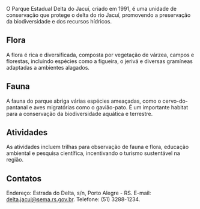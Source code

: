 O Parque Estadual Delta do Jacuí, criado em 1991, é uma unidade de conservação que protege o delta do rio Jacuí, promovendo a preservação da biodiversidade e dos recursos hídricos.

## Flora

A flora é rica e diversificada, composta por vegetação de várzea, campos e florestas, incluindo espécies como a figueira, o jerivá e diversas gramíneas adaptadas a ambientes alagados.

## Fauna

A fauna do parque abriga várias espécies ameaçadas, como o cervo-do-pantanal e aves migratórias como o gavião-pato. É um importante habitat para a conservação da biodiversidade aquática e terrestre.

## Atividades

As atividades incluem trilhas para observação de fauna e flora, educação ambiental e pesquisa científica, incentivando o turismo sustentável na região.

## Contatos

Endereço: Estrada do Delta, s/n, Porto Alegre - RS.
E-mail: delta.jacui@sema.rs.gov.br. Telefone: (51) 3288-1234.